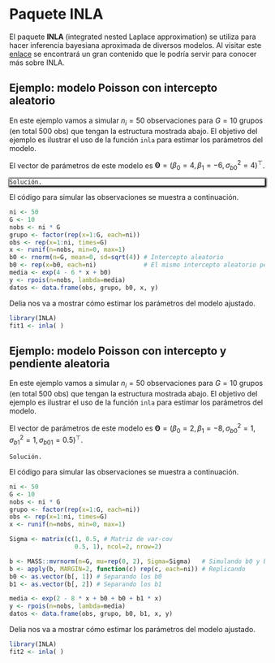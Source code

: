 # Paquete **INLA** 

El paquete **INLA** (integrated nested Laplace approximation) se utiliza para hacer inferencia bayesiana aproximada de diversos modelos. Al visitar este [enlace](https://www.r-inla.org/home) se encontrará un gran contenido que le podría servir para conocer más sobre INLA.

## Ejemplo: modelo Poisson con intercepto aleatorio {-}
En este ejemplo vamos a simular $n_i=50$ observaciones para $G=10$ grupos (en total 500 obs) que tengan la estructura mostrada abajo. El objetivo del ejemplo es ilustrar el uso de la función `inla` para estimar los parámetros del modelo.

\begin{align*} 
y_{ij} | b_0 &\sim  Poisson(\mu_{ij}) \\ 
\log(\mu_{ij}) &= 4 - 6 x_{ij} + b_{0i} \\
b_{0} &\sim N(0, \sigma^2_{b0}=4) \\
x_{ij} &\sim U(0, 1)
\end{align*}

El vector de parámetros de este modelo es $\boldsymbol{\Theta}=(\beta_0=4, \beta_1=-6, \sigma^2_{b0}=4)^\top$.

<div style="-moz-box-shadow: 1px 1px 3px 2px #000000;
  -webkit-box-shadow: 1px 1px 3px 2px #000000;
  box-shadow:         1px 1px 3px 2px #000000;">

```block2
Solución.
```

</div>

El código para simular las observaciones se muestra a continuación.

```r
ni <- 50
G <- 10
nobs <- ni * G
grupo <- factor(rep(x=1:G, each=ni))
obs <- rep(x=1:ni, times=G)
x <- runif(n=nobs, min=0, max=1)
b0 <- rnorm(n=G, mean=0, sd=sqrt(4)) # Intercepto aleatorio
b0 <- rep(x=b0, each=ni)             # El mismo intercepto aleatorio pero repetido
media <- exp(4 - 6 * x + b0)
y <- rpois(n=nobs, lambda=media)
datos <- data.frame(obs, grupo, b0, x, y)
```

Delia nos va a mostrar cómo estimar los parámetros del modelo ajustado.

```r
library(INLA)
fit1 <- inla( )
```

## Ejemplo: modelo Poisson con intercepto y pendiente aleatoria {-}
En este ejemplo vamos a simular $n_i=50$ observaciones para $G=10$ grupos (en total 500 obs) que tengan la estructura mostrada abajo. El objetivo del ejemplo es ilustrar el uso de la función `inla` para estimar los parámetros del modelo.

\begin{align*} 
y_{ij} | b_0, b_1 &\sim Poisson(\mu_{ij}) \\ 
\log(\mu_{ij}) &= 2 - 8 x_{ij} + b_{0i} + b_{1i} x_{ij} \\
\left (
\begin{matrix}
b_{0} \\ b_{1}
\end{matrix} 
\right ) &\sim 
N\left ( \left [ \begin{matrix}
0 \\ 0
\end{matrix} \right ],
\left [ \begin{matrix}
\sigma^2_{b0}=1 & \sigma_{b01}=0.5 \\ 
\sigma_{b01} & \sigma^2_{b1}=1
\end{matrix} \right ]
\right ) \\
x_{ij} &\sim U(0, 1)
\end{align*}

El vector de parámetros de este modelo es $\boldsymbol{\Theta}=(\beta_0=2, \beta_1=-8, \sigma_{b0}^2=1, \sigma_{b1}^2=1, \sigma_{b01}=0.5)^\top$.

```block2
Solución.
```

</div>

El código para simular las observaciones se muestra a continuación.

```r
ni <- 50
G <- 10
nobs <- ni * G
grupo <- factor(rep(x=1:G, each=ni))
obs <- rep(x=1:ni, times=G)
x <- runif(n=nobs, min=0, max=1)

Sigma <- matrix(c(1, 0.5, # Matriz de var-cov
                  0.5, 1), ncol=2, nrow=2)

b <- MASS::mvrnorm(n=G, mu=rep(0, 2), Sigma=Sigma)   # Simulando b0 y b1
b <- apply(b, MARGIN=2, function(c) rep(c, each=ni)) # Replicando
b0 <- as.vector(b[, 1]) # Separando los b0
b1 <- as.vector(b[, 2]) # Separando los b1

media <- exp(2 - 8 * x + b0 + b0 + b1 * x)
y <- rpois(n=nobs, lambda=media)
datos <- data.frame(obs, grupo, b0, b1, x, y)
```

Delia nos va a mostrar cómo estimar los parámetros del modelo ajustado.

```r
library(INLA)
fit2 <- inla( )
```



